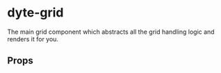 # dyte-grid

The main grid component which abstracts all the grid handling logic and renders it for you.

## Props

<PropsTable of="dyte-grid" />

